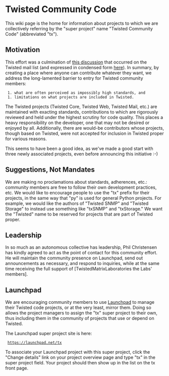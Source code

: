 = Twisted Community Code =

This wiki page is the home for information about projects to which we are collectively referring by the "super project" name "Twisted Community Code" (abbreviated "tx").

== Motivation ==

This effort was a culmination of [http://twistedmatrix.com/pipermail/twisted-python/2008-May/017790.html this discussion] that occurred on the Twisted mail list (and expressed in condensed form [http://twistedmatrix.com/pipermail/twisted-python/2008-May/017817.html here]). In summary, by creating a place where anyone can contribute whatever they want, we address the long-lamented barrier to entry for Twisted community members:
  1. what are often perceived as impossibly high standards, and
  1. limitations on what projects are included in Twisted.

The Twisted projects (Twisted Core, Twisted Web, Twisted Mail, etc.) are maintained with exacting standards, contributions to which are rigorously reviewed and held under the highest scrutiny for code quality. This places a heavy responsibility on the developer, one that may not be desired or enjoyed by all. Additionally, there are would-be contributors whose projects, though based on Twisted, were not accepted for inclusion in Twisted proper for various reasons. 

This seems to have been a good idea, as we've made a good start with three newly associated projects, even before announcing this initiative :-)

== Suggestions, Not Mandates ==

We are making no proclamations about standards, adherences, etc.: community members are free to follow their own development practices, etc. We would like to encourage people to use the "tx" prefix for their projects, in the same way that "py" is used for general Python projects. For example, we would like the authors of "Twisted SNMP" and "Twisted Storage" to instead use something like "txSNMP" and "txStorage." We want the "Twisted" name to be reserved for projects that are part of Twisted proper.

== Leadership ==

In so much as an autonomous collective has leadership, Phil Christensen has kindly agreed to act as the point of contact for this community effort. He will maintain the community presence on Launchpad, send out announcements as necessary, and respond to inquiries, while at the same time receiving the full support of [TwistedMatrixLaboratories the Labs' members].

== Launchpad ==

We are encouraging community members to use [https://launchpad.net/ Launchpad] to manage their Twisted code projects, or at the very least, mirror them. Doing so allows the project managers to assign the "tx" super project to their own, thus including them in the community of projects that use or depend on Twisted.

The Launchpad super project site is here:
  https://launchpad.net/tx

To associate your Launchpad project with this super project, click the "Change details" link on your project overview page and type "tx" in the super project field. Your project should then show up in the list on the tx front page.

